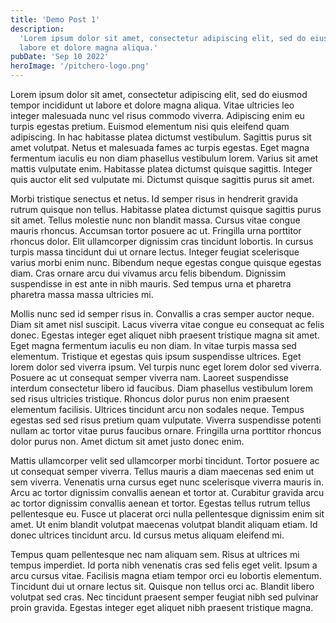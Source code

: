 ```yaml
---
title: 'Demo Post 1'
description:
  'Lorem ipsum dolor sit amet, consectetur adipiscing elit, sed do eiusmod tempor incididunt ut
  labore et dolore magna aliqua.'
pubDate: 'Sep 10 2022'
heroImage: '/pitchero-logo.png'
---
```


Lorem ipsum dolor sit amet, consectetur adipiscing elit, sed do eiusmod tempor incididunt ut labore
et dolore magna aliqua. Vitae ultricies leo integer malesuada nunc vel risus commodo viverra.
Adipiscing enim eu turpis egestas pretium. Euismod elementum nisi quis eleifend quam adipiscing. In
hac habitasse platea dictumst vestibulum. Sagittis purus sit amet volutpat. Netus et malesuada fames
ac turpis egestas. Eget magna fermentum iaculis eu non diam phasellus vestibulum lorem. Varius sit
amet mattis vulputate enim. Habitasse platea dictumst quisque sagittis. Integer quis auctor elit sed
vulputate mi. Dictumst quisque sagittis purus sit amet.

Morbi tristique senectus et netus. Id semper risus in hendrerit gravida rutrum quisque non tellus.
Habitasse platea dictumst quisque sagittis purus sit amet. Tellus molestie nunc non blandit massa.
Cursus vitae congue mauris rhoncus. Accumsan tortor posuere ac ut. Fringilla urna porttitor rhoncus
dolor. Elit ullamcorper dignissim cras tincidunt lobortis. In cursus turpis massa tincidunt dui ut
ornare lectus. Integer feugiat scelerisque varius morbi enim nunc. Bibendum neque egestas congue
quisque egestas diam. Cras ornare arcu dui vivamus arcu felis bibendum. Dignissim suspendisse in est
ante in nibh mauris. Sed tempus urna et pharetra pharetra massa massa ultricies mi.

Mollis nunc sed id semper risus in. Convallis a cras semper auctor neque. Diam sit amet nisl
suscipit. Lacus viverra vitae congue eu consequat ac felis donec. Egestas integer eget aliquet nibh
praesent tristique magna sit amet. Eget magna fermentum iaculis eu non diam. In vitae turpis massa
sed elementum. Tristique et egestas quis ipsum suspendisse ultrices. Eget lorem dolor sed viverra
ipsum. Vel turpis nunc eget lorem dolor sed viverra. Posuere ac ut consequat semper viverra nam.
Laoreet suspendisse interdum consectetur libero id faucibus. Diam phasellus vestibulum lorem sed
risus ultricies tristique. Rhoncus dolor purus non enim praesent elementum facilisis. Ultrices
tincidunt arcu non sodales neque. Tempus egestas sed sed risus pretium quam vulputate. Viverra
suspendisse potenti nullam ac tortor vitae purus faucibus ornare. Fringilla urna porttitor rhoncus
dolor purus non. Amet dictum sit amet justo donec enim.

Mattis ullamcorper velit sed ullamcorper morbi tincidunt. Tortor posuere ac ut consequat semper
viverra. Tellus mauris a diam maecenas sed enim ut sem viverra. Venenatis urna cursus eget nunc
scelerisque viverra mauris in. Arcu ac tortor dignissim convallis aenean et tortor at. Curabitur
gravida arcu ac tortor dignissim convallis aenean et tortor. Egestas tellus rutrum tellus
pellentesque eu. Fusce ut placerat orci nulla pellentesque dignissim enim sit amet. Ut enim blandit
volutpat maecenas volutpat blandit aliquam etiam. Id donec ultrices tincidunt arcu. Id cursus metus
aliquam eleifend mi.

Tempus quam pellentesque nec nam aliquam sem. Risus at ultrices mi tempus imperdiet. Id porta nibh
venenatis cras sed felis eget velit. Ipsum a arcu cursus vitae. Facilisis magna etiam tempor orci eu
lobortis elementum. Tincidunt dui ut ornare lectus sit. Quisque non tellus orci ac. Blandit libero
volutpat sed cras. Nec tincidunt praesent semper feugiat nibh sed pulvinar proin gravida. Egestas
integer eget aliquet nibh praesent tristique magna.
